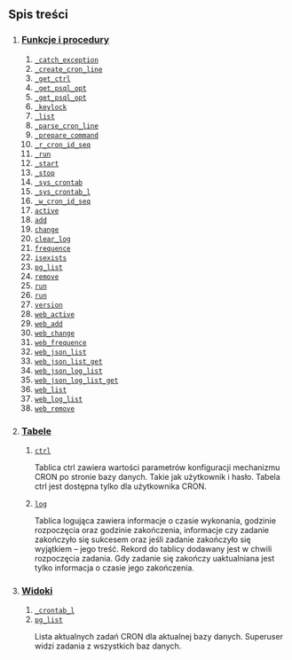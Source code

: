== Spis treści ==

# <h3>[[#routines|Funkcje i procedury]]</h3>
## [[#_catch_exception|<code>_catch_exception</code>]]
## [[#_create_cron_line|<code>_create_cron_line</code>]]
## [[#_get_ctrl|<code>_get_ctrl</code>]]
## [[#_get_psql_opt|<code>_get_psql_opt</code>]]
## [[#_get_psql_opt|<code>_get_psql_opt</code>]]
## [[#_keylock|<code>_keylock</code>]]
## [[#_list|<code>_list</code>]]
## [[#_parse_cron_line|<code>_parse_cron_line</code>]]
## [[#_prepare_command|<code>_prepare_command</code>]]
## [[#_r_cron_id_seq|<code>_r_cron_id_seq</code>]]
## [[#_run|<code>_run</code>]]
## [[#_start|<code>_start</code>]]
## [[#_stop|<code>_stop</code>]]
## [[#_sys_crontab|<code>_sys_crontab</code>]]
## [[#_sys_crontab_l|<code>_sys_crontab_l</code>]]
## [[#_w_cron_id_seq|<code>_w_cron_id_seq</code>]]
## [[#active|<code>active</code>]]
## [[#add|<code>add</code>]]
## [[#change|<code>change</code>]]
## [[#clear_log|<code>clear_log</code>]]
## [[#frequence|<code>frequence</code>]]
## [[#isexists|<code>isexists</code>]]
## [[#pg_list|<code>pg_list</code>]]
## [[#remove|<code>remove</code>]]
## [[#run|<code>run</code>]]
## [[#run|<code>run</code>]]
## [[#version|<code>version</code>]]
## [[#web_active|<code>web_active</code>]]
## [[#web_add|<code>web_add</code>]]
## [[#web_change|<code>web_change</code>]]
## [[#web_frequence|<code>web_frequence</code>]]
## [[#web_json_list|<code>web_json_list</code>]]
## [[#web_json_list_get|<code>web_json_list_get</code>]]
## [[#web_json_log_list|<code>web_json_log_list</code>]]
## [[#web_json_log_list_get|<code>web_json_log_list_get</code>]]
## [[#web_list|<code>web_list</code>]]
## [[#web_log_list|<code>web_log_list</code>]]
## [[#web_remove|<code>web_remove</code>]]
# <h3>[[#tables|Tabele]]</h3>
## [[#ctrl|<code>ctrl</code>]] <p>Tablica ctrl zawiera wartości parametrów konfiguracji mechanizmu CRON po stronie bazy danych. Takie jak użytkownik i hasło. Tabela ctrl jest dostępna tylko dla użytkownika CRON.</p>
## [[#log|<code>log</code>]] <p>Tablica logująca zawiera informacje o czasie wykonania, godzinie rozpoczęcia oraz godzinie zakończenia, informacje czy zadanie zakończyło się sukcesem oraz jeśli zadanie zakończyło się wyjątkiem – jego treść. Rekord do tablicy dodawany jest w chwili rozpoczęcia zadania. Gdy zadanie się zakończy uaktualniana jest tylko informacja o czasie jego zakończenia. </p>
# <h3>[[#views|Widoki]]</h3>
## [[#_crontab_l|<code>_crontab_l</code>]]
## [[#pg_list|<code>pg_list</code>]] <p>Lista aktualnych zadań CRON dla aktualnej bazy danych. Superuser widzi zadania z wszystkich baz danych.</p>

